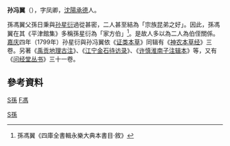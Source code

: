 {{notability unreferenced|time=2010-12-07T01:08:50+00:00}}
'''孙冯翼'''（{{bd|?||?|}}），字凤卿，[[沈陽|沈陽]][[承德|承德]]人。

孫馮翼父孫日秉與[[孙星衍|孙星衍]]過從甚密，二人甚至結為「宗族昆弟之好」。因此，孫馮翼在其《平津館集》多稱孫星衍為「家方伯」<ref>孫馮翼《四庫全書輯永樂大典本書目‧敘》</ref>。是故人多以為二人為伯侄關係。[[嘉庆|嘉庆]]四年（1799年）孙星衍與孙冯翼依《[[证类本草|证类本草]]》同辑有《[[神农本草经|神农本草经]]》三卷。另著《[[禹贡地理古注|禹贡地理古注]]》、《[[江宁金石待访录|江宁金石待访录]]》、《[[许慎淮南子注辑本|许慎淮南子注辑本]]》等，又有《[[问经堂丛书|问经堂丛书]]》三十一卷。

==參考資料==
{{reflist}}
[[category:清朝經學家|S孫]]
[[category:孫姓|F馮]]
[[Category:武進人|S孫]]